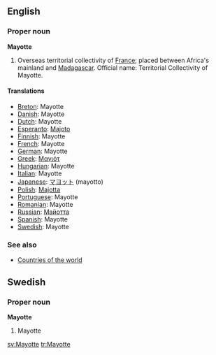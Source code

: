 ==English==

===Proper noun===
'''Mayotte'''

# Overseas territorial collectivity of [[France]]; placed between Africa's mainland and [[Madagascar]]. Official name: Territorial Collectivity of Mayotte.
====Translations====
*[[Breton]]: Mayotte
*[[Danish]]: Mayotte
*[[Dutch]]: Mayotte
*[[Esperanto]]: [[Majoto]]
*[[Finnish]]: Mayotte
*[[French]]: Mayotte
*[[German]]: Mayotte
*[[Greek]]: [[Μαγιότ]]
*[[Hungarian]]: Mayotte
*[[Italian]]: Mayotte
*[[Japanese]]: [[マヨット]] (mayotto)
*[[Polish]]: [[Majotta]]
*[[Portuguese]]: Mayotte
*[[Romanian]]: Mayotte
*[[Russian]]: [[Майотта]]
*[[Spanish]]: Mayotte
*[[Swedish]]: Mayotte

===See also===
* [[Countries of the world]]

==Swedish==
===Proper noun===
'''Mayotte'''
#Mayotte

[[sv:Mayotte]]
[[tr:Mayotte]]